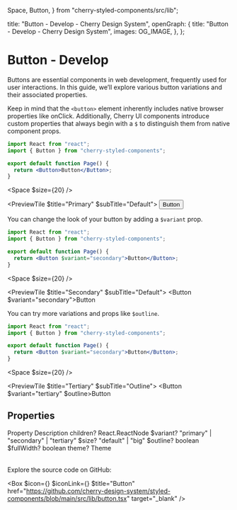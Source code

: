   Space,
  Button,
} from "cherry-styled-components/src/lib";

  title: "Button - Develop - Cherry Design System",
  openGraph: {
    title: "Button - Develop - Cherry Design System",
    images: OG_IMAGE,
  },
};

# Button - Develop

Buttons are essential components in web development, frequently used for user interactions. In this guide, we’ll explore various button variations and their associated properties.

Keep in mind that the <code>\<button></code> element inherently includes native browser properties like onClick. Additionally, Cherry UI components introduce custom properties that always begin with a <code>$</code> to distinguish them from native component props.

```jsx
import React from "react";
import { Button } from "cherry-styled-components";

export default function Page() {
  return <Button>Button</Button>;
}
```

<Space $size={20} />

<PreviewTile $title="Primary" $subTitle="Default">
  <Button>Button</Button>
</PreviewTile>

You can change the look of your button by adding a <code>$variant</code> prop.

```jsx
import React from "react";
import { Button } from "cherry-styled-components";

export default function Page() {
  return <Button $variant="secondary">Button</Button>;
}
```

<Space $size={20} />

<PreviewTile $title="Secondary" $subTitle="Default">
  <Button $variant="secondary">Button</Button>
</PreviewTile>

You can try more variations and props like <code>$outline</code>.

```jsx
import React from "react";
import { Button } from "cherry-styled-components";

export default function Page() {
  return <Button $variant="secondary">Button</Button>;
}
```

<Space $size={20} />

<PreviewTile $title="Tertiary" $subTitle="Outline">
  <Button $variant="tertiary" $outline>Button</Button>
</PreviewTile>

## Properties

<Table>
  <TableRow>
    <TableHead>Property</TableHead>
    <TableHead>Description</TableHead>
  </TableRow>
  <TableRow>
    <TableData $code>children?</TableData>
    <TableData>React.ReactNode</TableData>
  </TableRow>
  <TableRow>
    <TableData $code>$variant?</TableData>
    <TableData>"primary" | "secondary" | "tertiary"</TableData>
  </TableRow>
  <TableRow>
    <TableData $code>$size?</TableData>
    <TableData>"default" | "big"</TableData>
  </TableRow>
  <TableRow>
    <TableData $code>$outline?</TableData>
    <TableData>boolean</TableData>
  </TableRow>
  <TableRow>
    <TableData $code>$fullWidth?</TableData>
    <TableData>boolean</TableData>
  </TableRow>
  <TableRow>
    <TableData $code>theme?</TableData>
    <TableData>Theme</TableData>
  </TableRow>
</Table>

Explore the source code on GitHub:

<Box
  $icon={<IconFile />}
  $iconLink={<IconGitHub />}
  $title="Button"
  href="https://github.com/cherry-design-system/styled-components/blob/main/src/lib/button.tsx"
  target="_blank"
/>
